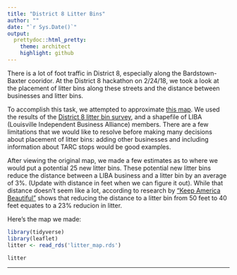 ```yaml
---
title: "District 8 Litter Bins"
author: ""
date: "`r Sys.Date()`"
output:
  prettydoc::html_pretty:
    theme: architect
    highlight: github
---
```


There is a lot of foot traffic in District 8, especially along the Bardstown-Baxter cooridor.  At the District 8 hackathon on 2/24/18, we took a look at the placement of litter bins along these streets and the distance between businesses and litter bins.

To accomplish this task, we attempted to approximate [this map](https://lojic.maps.arcgis.com/apps/StorytellingSwipe/index.html?appid=c0a178271fcb420a86bb23fca7cfde6e#).  We used the results of the [District 8 litter bin survey](https://drive.google.com/drive/u/0/folders/1LoO2PAEm_5OK0tzGNFVSjyHl33po2xHi), and a shapefile of LIBA (Louisville Independent Business Alliance) members.  There are a few limitations that we would like to resolve before making many decisions about placement of litter bins: adding other businesses and including information about TARC stops would be good examples.

After viewing the original map, we made a few estimates as to where we would put a potential 25 new litter bins.  These potential new litter bins reduce the distance between a LIBA business and a litter bin by an average of 3%.  (Update with distance in feet when we can figure it out).  While that distance doesn't seem like a lot, according to research by ["Keep America Beautiful"](https://www.kab.org/sites/default/files/News%26Info_Publications_BeingaGoodNeighbor_AGuidetoReducingandManagingLitter.pdf) shows that reducing the distance to a litter bin from 50 feet to 40 feet equates to a 23% reducion in litter.

Here's the map we made:

```r
library(tidyverse)
library(leaflet)
litter <- read_rds('litter_map.rds')

litter
```

***